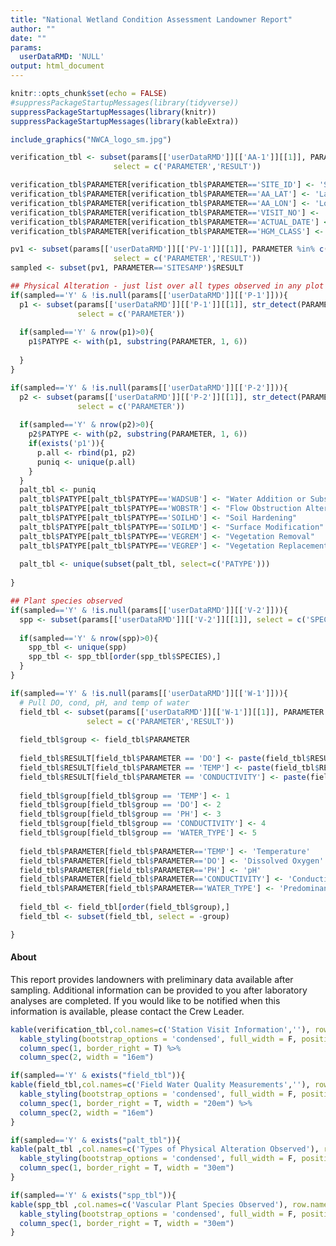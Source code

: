 ```yaml
---
title: "National Wetland Condition Assessment Landowner Report"
author: ""
date: ""
params:
  userDataRMD: 'NULL'
output: html_document
---
```



```r
knitr::opts_chunk$set(echo = FALSE)
#suppressPackageStartupMessages(library(tidyverse))
suppressPackageStartupMessages(library(knitr))
suppressPackageStartupMessages(library(kableExtra))


```



```r

include_graphics("NWCA_logo_sm.jpg")

verification_tbl <- subset(params[['userDataRMD']][['AA-1']][[1]], PARAMETER %in% c('SITE_ID','VISIT_NO', "ACTUAL_DATE","AA_LAT", "AA_LON", "HGM_CLASS"),
                       select = c('PARAMETER','RESULT'))

verification_tbl$PARAMETER[verification_tbl$PARAMETER=='SITE_ID'] <- 'Site ID'
verification_tbl$PARAMETER[verification_tbl$PARAMETER=='AA_LAT'] <- 'Latitude'
verification_tbl$PARAMETER[verification_tbl$PARAMETER=='AA_LON'] <- 'Longitude'
verification_tbl$PARAMETER[verification_tbl$PARAMETER=='VISIT_NO'] <- 'Visit Number'
verification_tbl$PARAMETER[verification_tbl$PARAMETER=='ACTUAL_DATE'] <- 'Sample Date'
verification_tbl$PARAMETER[verification_tbl$PARAMETER=='HGM_CLASS'] <- 'HGM Class'

pv1 <- subset(params[['userDataRMD']][['PV-1']][[1]], PARAMETER %in% c('SITESAMP'),
                       select = c('PARAMETER','RESULT'))
sampled <- subset(pv1, PARAMETER=='SITESAMP')$RESULT

```


```r
## Physical Alteration - just list over all types observed in any plot
if(sampled=='Y' & !is.null(params[['userDataRMD']][['P-1']])){
  p1 <- subset(params[['userDataRMD']][['P-1']][[1]], str_detect(PARAMETER, 'WADSUB|WOBSTR|VEGREM|VEGREP|SOILHD|SOILMD') & str_detect(PARAMETER, 'NONE_PRESENT')==FALSE & !is.null(RESULT) & RESULT!='',
               select = c('PARAMETER')) 
  
  if(sampled=='Y' & nrow(p1)>0){
    p1$PATYPE <- with(p1, substring(PARAMETER, 1, 6)) 
    
  }
}

if(sampled=='Y' & !is.null(params[['userDataRMD']][['P-2']])){
  p2 <- subset(params[['userDataRMD']][['P-2']][[1]], str_detect(PARAMETER, 'WADSUB|WOBSTR|VEGREM|VEGREP|SOILHD|SOILMD') & str_detect(PARAMETER, 'NONE_PRESENT')==FALSE & !is.null(RESULT) & RESULT!='',
               select = c('PARAMETER')) 
  
  if(sampled=='Y' & nrow(p2)>0){
    p2$PATYPE <- with(p2, substring(PARAMETER, 1, 6))
    if(exists('p1')){
      p.all <- rbind(p1, p2)
      puniq <- unique(p.all)
    }
  }
  palt_tbl <- puniq
  palt_tbl$PATYPE[palt_tbl$PATYPE=='WADSUB'] <- "Water Addition or Substraction Alterations"
  palt_tbl$PATYPE[palt_tbl$PATYPE=='WOBSTR'] <- "Flow Obstruction Alterations"
  palt_tbl$PATYPE[palt_tbl$PATYPE=='SOILHD'] <- "Soil Hardening"
  palt_tbl$PATYPE[palt_tbl$PATYPE=='SOILMD'] <- "Surface Modification"
  palt_tbl$PATYPE[palt_tbl$PATYPE=='VEGREM'] <- "Vegetation Removal"
  palt_tbl$PATYPE[palt_tbl$PATYPE=='VEGREP'] <- "Vegetation Replacement"
  
  palt_tbl <- unique(subset(palt_tbl, select=c('PATYPE')))
  
}


```
```r
## Plant species observed
if(sampled=='Y' & !is.null(params[['userDataRMD']][['V-2']])){
  spp <- subset(params[['userDataRMD']][['V-2']][[1]], select = c('SPECIES'))
  
  if(sampled=='Y' & nrow(spp)>0){
    spp_tbl <- unique(spp)
    spp_tbl <- spp_tbl[order(spp_tbl$SPECIES),]
  }
}
```



```r
if(sampled=='Y' & !is.null(params[['userDataRMD']][['W-1']])){
  # Pull DO, cond, pH, and temp of water
  field_tbl <- subset(params[['userDataRMD']][['W-1']][[1]], PARAMETER %in% c('WATER_TYPE','DO','CONDUCTIVITY','PH','TEMP'),
                 select = c('PARAMETER','RESULT'))
  
  field_tbl$group <- field_tbl$PARAMETER
  
  field_tbl$RESULT[field_tbl$PARAMETER == 'DO'] <- paste(field_tbl$RESULT[field_tbl$PARAMETER == 'DO'], 'mg/L', sep = ' ')
  field_tbl$RESULT[field_tbl$PARAMETER == 'TEMP'] <- paste(field_tbl$RESULT[field_tbl$PARAMETER == 'TEMP'], 'C', sep = ' ')
  field_tbl$RESULT[field_tbl$PARAMETER == 'CONDUCTIVITY'] <- paste(field_tbl$RESULT[field_tbl$PARAMETER == 'CONDUCTIVITY'], 'uS/cm', sep = ' ')
  
  field_tbl$group[field_tbl$group == 'TEMP'] <- 1
  field_tbl$group[field_tbl$group == 'DO'] <- 2
  field_tbl$group[field_tbl$group == 'PH'] <- 3
  field_tbl$group[field_tbl$group == 'CONDUCTIVITY'] <- 4
  field_tbl$group[field_tbl$group == 'WATER_TYPE'] <- 5
  
  field_tbl$PARAMETER[field_tbl$PARAMETER=='TEMP'] <- 'Temperature'
  field_tbl$PARAMETER[field_tbl$PARAMETER=='DO'] <- 'Dissolved Oxygen'
  field_tbl$PARAMETER[field_tbl$PARAMETER=='PH'] <- 'pH'
  field_tbl$PARAMETER[field_tbl$PARAMETER=='CONDUCTIVITY'] <- 'Conductivity'
  field_tbl$PARAMETER[field_tbl$PARAMETER=='WATER_TYPE'] <- 'Predominant Water Feature'
  
  field_tbl <- field_tbl[order(field_tbl$group),]
  field_tbl <- subset(field_tbl, select = -group)

}
```

#### About
This report provides landowners with preliminary data available after sampling. Additional information can be provided to you after laboratory analyses are completed. If you would like to be notified when this information is available, please contact the Crew Leader.


```r
kable(verification_tbl,col.names=c('Station Visit Information',''), row.names=FALSE, align=c('l','r')) %>%
  kable_styling(bootstrap_options = 'condensed', full_width = F, position = "float_left") %>%
  column_spec(1, border_right = T) %>%
  column_spec(2, width = "16em")

if(sampled=='Y' & exists("field_tbl")){
kable(field_tbl,col.names=c('Field Water Quality Measurements',''), row.names=FALSE, align=c('l','r')) %>%
  kable_styling(bootstrap_options = 'condensed', full_width = F, position = "float_left") %>%
  column_spec(1, border_right = T, width = "20em") %>%
  column_spec(2, width = "16em")
}

if(sampled=='Y' & exists("palt_tbl")){
kable(palt_tbl ,col.names=c('Types of Physical Alteration Observed'), row.names =FALSE, align=c('l')) %>%
  kable_styling(bootstrap_options = 'condensed', full_width = F, position = "float_left") %>%
  column_spec(1, border_right = T, width = "30em") 
}
```
```r
if(sampled=='Y' & exists("spp_tbl")){
kable(spp_tbl ,col.names=c('Vascular Plant Species Observed'), row.names =FALSE, align=c('l')) %>%
  kable_styling(bootstrap_options = 'condensed', full_width = F, position = "float_left") %>%
  column_spec(1, border_right = T, width = "30em")
}
```





